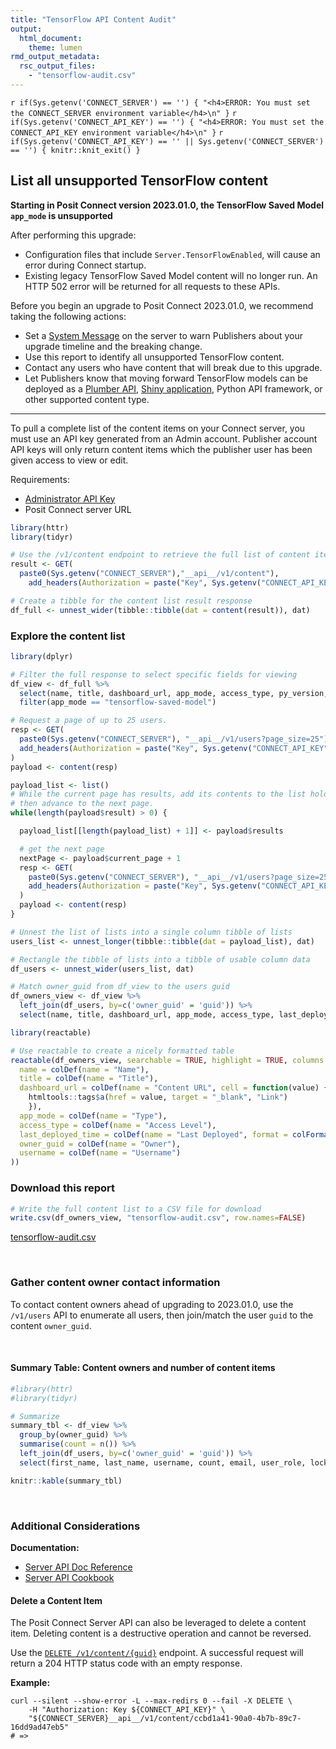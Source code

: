 ```yaml
---
title: "TensorFlow API Content Audit"
output: 
  html_document:
    theme: lumen
rmd_output_metadata:
  rsc_output_files:
    - "tensorflow-audit.csv"
---
```


`r if(Sys.getenv('CONNECT_SERVER') == '') { "<h4>ERROR: You must set the CONNECT_SERVER environment variable</h4>\n" }` `r if(Sys.getenv('CONNECT_API_KEY') == '') { "<h4>ERROR: You must set the CONNECT_API_KEY environment variable</h4>\n" }` `r if(Sys.getenv('CONNECT_API_KEY') == '' || Sys.getenv('CONNECT_SERVER') == '') { knitr::knit_exit() }`

## List all unsupported TensorFlow content

**Starting in Posit Connect version 2023.01.0, the TensorFlow Saved Model `app_mode` is unsupported**

After performing this upgrade:

- Configuration files that include `Server.TensorFlowEnabled`, will cause an error during Connect startup.
- Existing legacy TensorFlow Saved Model content will no longer run. An HTTP 502 error will be returned for all requests to these APIs.

Before you begin an upgrade to Posit Connect 2023.01.0, we recommend taking the following actions:

- Set a [System Message](https://docs.posit.co/connect/admin/server-management/#system-messages) on the server to warn Publishers about your upgrade timeline and the breaking change.
- Use this report to identify all unsupported TensorFlow content.
- Contact any users who have content that will break due to this upgrade. 
- Let Publishers know that moving forward TensorFlow models can be deployed as a [Plumber API](https://tensorflow.rstudio.com/guides/deploy/plumber.html), [Shiny application](https://tensorflow.rstudio.com/guides/deploy/shiny), Python API framework, or other supported content type. 


---

To pull a complete list of the content items on your Connect server, you must use an API key generated from an Admin account. Publisher account API keys will only return content items which the publisher user has been given access to view or edit.

Requirements:

-   [Administrator API Key](https://docs.posit.co/connect/user/api-keys/#api-keys-creating){target="_blank"}
-   Posit Connect server URL

```r
library(httr)
library(tidyr)

# Use the /v1/content endpoint to retrieve the full list of content items
result <- GET(
  paste0(Sys.getenv("CONNECT_SERVER"),"__api__/v1/content"),
    add_headers(Authorization = paste("Key", Sys.getenv("CONNECT_API_KEY"))))

# Create a tibble for the content list result response
df_full <- unnest_wider(tibble::tibble(dat = content(result)), dat) 
```

### Explore the content list

```r
library(dplyr)

# Filter the full response to select specific fields for viewing
df_view <- df_full %>%
  select(name, title, dashboard_url, app_mode, access_type, py_version, created_time, last_deployed_time, owner_guid) %>%
  filter(app_mode == "tensorflow-saved-model")

# Request a page of up to 25 users.
resp <- GET(
  paste0(Sys.getenv("CONNECT_SERVER"), "__api__/v1/users?page_size=25"),
  add_headers(Authorization = paste("Key", Sys.getenv("CONNECT_API_KEY")))
)
payload <- content(resp)

payload_list <- list()
# While the current page has results, add its contents to the list holder
# then advance to the next page.
while(length(payload$result) > 0) {

  payload_list[[length(payload_list) + 1]] <- payload$results

  # get the next page
  nextPage <- payload$current_page + 1
  resp <- GET(
    paste0(Sys.getenv("CONNECT_SERVER"), "__api__/v1/users?page_size=25&page_number=", nextPage),
    add_headers(Authorization = paste("Key", Sys.getenv("CONNECT_API_KEY")))
  )
  payload <- content(resp)
}

# Unnest the list of lists into a single column tibble of lists
users_list <- unnest_longer(tibble::tibble(dat = payload_list), dat) 

# Rectangle the tibble of lists into a tibble of usable column data
df_users <- unnest_wider(users_list, dat)

# Match owner_guid from df_view to the users guid
df_owners_view <- df_view %>%
  left_join(df_users, by=c('owner_guid' = 'guid')) %>%
  select(name, title, dashboard_url, app_mode, access_type, last_deployed_time, owner_guid, username)
```


```r
library(reactable)

# Use reactable to create a nicely formatted table
reactable(df_owners_view, searchable = TRUE, highlight = TRUE, columns = list(
  name = colDef(name = "Name"),
  title = colDef(name = "Title"),
  dashboard_url = colDef(name = "Content URL", cell = function(value) {
    htmltools::tags$a(href = value, target = "_blank", "Link")
    }),
  app_mode = colDef(name = "Type"),
  access_type = colDef(name = "Access Level"),
  last_deployed_time = colDef(name = "Last Deployed", format = colFormat(datetime = TRUE)),
  owner_guid = colDef(name = "Owner"),
  username = colDef(name = "Username")
))
```

### Download this report

```r

# Write the full content list to a CSV file for download
write.csv(df_owners_view, "tensorflow-audit.csv", row.names=FALSE)
```

[tensorflow-audit.csv](tensorflow-audit.csv)

<br>

### Gather content owner contact information

To contact content owners ahead of upgrading to 2023.01.0, use the `/v1/users` API to enumerate all users, then join/match the user `guid` to the content `owner_guid`.

<br>

#### Summary Table: Content owners and number of content items

```r
#library(httr)
#library(tidyr)

# Summarize 
summary_tbl <- df_view %>%
  group_by(owner_guid) %>%
  summarise(count = n()) %>%
  left_join(df_users, by=c('owner_guid' = 'guid')) %>%
  select(first_name, last_name, username, count, email, user_role, locked)

knitr::kable(summary_tbl)
```

<br>

### Additional Considerations

**Documentation:**

-   [Server API Doc Reference](https://docs.rstudio.com/connect/api/)
-   [Server API Cookbook](https://docs.rstudio.com/connect/cookbook/)

#### Delete a Content Item

The Posit Connect Server API can also be leveraged to delete a content item. Deleting content is a destructive operation and cannot be reversed. 

Use the [`DELETE /v1/content/{guid}`](https://docs.rstudio.com/connect/api/#delete-/v1/content/{guid}) endpoint. A successful request will return a 204 HTTP status code with an empty response.

**Example:** 
```
curl --silent --show-error -L --max-redirs 0 --fail -X DELETE \
    -H "Authorization: Key ${CONNECT_API_KEY}" \
    "${CONNECT_SERVER}__api__/v1/content/ccbd1a41-90a0-4b7b-89c7-16dd9ad47eb5"
# =>
```

